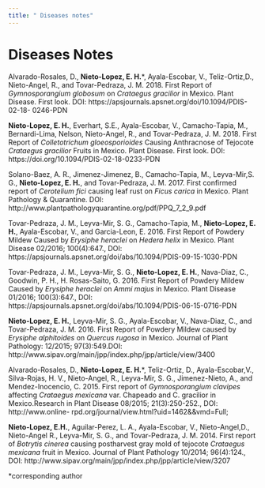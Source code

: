 ```yaml
---
title: " Diseases notes"
---
```

  
  
  
# Diseases Notes        
Alvarado-Rosales, D., **Nieto-Lopez, E. H.***, Ayala-Escobar, V., Teliz-Ortiz,D., Nieto-Angel, R., and Tovar-Pedraza, J. M. 2018. First Report of _Gymnosporangium globosum_ on _Crataegus gracilior_ in Mexico. Plant Disease.
First look. DOI: https://apsjournals.apsnet.org/doi/10.1094/PDIS-02-18-
0246-PDN

**Nieto-Lopez, E. H.**, Everhart, S.E., Ayala-Escobar, V., Camacho-Tapia, M., Bernardi-Lima, Nelson, Nieto-Angel, R., and Tovar-Pedraza, J. M. 2018. First Report of _Colletotrichum gloeosporioides_ Causing Anthracnose of
Tejocote _Crataegus gracilior_ Fruits in Mexico. Plant Disease. First look.
DOI: https://doi.org/10.1094/PDIS-02-18-0233-PDN

Solano-Baez, A. R., Jimenez-Jimenez, B., Camacho-Tapia, M., Leyva-Mir,S. G., **Nieto-Lopez, E. H.**, and Tovar-Pedraza, J. M. 2017. First confirmed
report of _Cerotelium fici_ causing leaf rust on _Ficus carica_ in Mexico. Plant Pathology & Quarantine. DOI:
http://www.plantpathologyquarantine.org/pdf/PPQ_7_2_9.pdf


Tovar-Pedraza, J. M., Leyva-Mir, S. G., Camacho-Tapia, M., **Nieto-Lopez, E. H.**, Ayala-Escobar, V., and Garcia-Leon, E. 2016. First Report of Powdery Mildew Caused by _Erysiphe heraclei_ on _Hedera helix_ in Mexico.
Plant Disease 02/2016; 100(4):647., DOI:
https://apsjournals.apsnet.org/doi/abs/10.1094/PDIS-09-15-1030-PDN

Tovar-Pedraza, J. M., Leyva-Mir, S. G., **Nieto-Lopez, E. H.**, Nava-Diaz, C., Goodwin, P. H., H. Rosas-Saito, G. 2016. First Report of Powdery Mildew Caused by _Erysiphe heraclei_ on _Ammi majus_ in Mexico. Plant Disease
01/2016; 100(3):647., DOI:
https://apsjournals.apsnet.org/doi/abs/10.1094/PDIS-06-15-0716-PDN

**Nieto-Lopez, E. H.**, Leyva-Mir, S. G., Ayala-Escobar, V., Nava-Diaz, C., and Tovar-Pedraza, J. M. 2016. First Report of Powdery Mildew caused by
_Erysiphe alphitoides_ on _Quercus rugosa_ in Mexico. Journal of Plant Pathology:
12/2015; 97(3):549.DOI:
http://www.sipav.org/main/jpp/index.php/jpp/article/view/3400

Alvarado-Rosales, D., **Nieto-Lopez, E. H.***, Teliz-Ortiz, D., Ayala-Escobar,V., Silva-Rojas, H. V., Nieto-Angel, R., Leyva-Mir, S. G., Jimenez-Nieto, A., and Mendez-Inocencio, C. 2015. First report of _Gymnosporangium clavipes_
affecting _Crataegus mexicana_ var. Chapeado and C. gracilior in Mexico.Research in Plant Disease 08/2015; 21(3):250-252., DOI: http://www.online-
rpd.org/journal/view.html?uid=1462&&vmd=Full;

**Nieto-Lopez, E.H.**, Aguilar-Perez, L. A., Ayala-Escobar, V., Nieto-Angel,D., Nieto-Angel R., Leyva-Mir, S. G., and Tovar-Pedraza, J. M. 2014. First
report of _Botrytis cinerea_ causing postharvest gray mold of tejocote
_Crataegus mexicana_ fruit in Mexico. Journal of Plant Pathology 10/2014;
96(4):124., DOI:
http://www.sipav.org/main/jpp/index.php/jpp/article/view/3207

*corresponding author